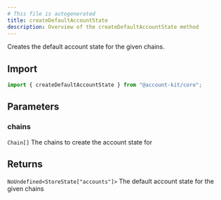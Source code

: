 ```yaml
---
# This file is autogenerated
title: createDefaultAccountState
description: Overview of the createDefaultAccountState method
---
```


Creates the default account state for the given chains.

## Import

```ts
import { createDefaultAccountState } from "@account-kit/core";
```

## Parameters

### chains

`Chain[]`
The chains to create the account state for

## Returns

`NoUndefined<StoreState["accounts"]>`
The default account state for the given chains
